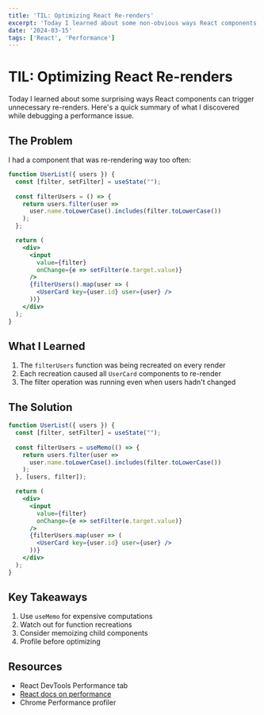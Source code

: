 ```yaml
---
title: 'TIL: Optimizing React Re-renders'
excerpt: 'Today I learned about some non-obvious ways React components can trigger unnecessary re-renders and how to fix them.'
date: '2024-03-15'
tags: ['React', 'Performance']
---
```


# TIL: Optimizing React Re-renders

Today I learned about some surprising ways React components can trigger unnecessary re-renders. Here's a quick summary of what I discovered while debugging a performance issue.

## The Problem

I had a component that was re-rendering way too often:

```jsx
function UserList({ users }) {
  const [filter, setFilter] = useState("");
  
  const filterUsers = () => {
    return users.filter(user => 
      user.name.toLowerCase().includes(filter.toLowerCase())
    );
  };

  return (
    <div>
      <input 
        value={filter} 
        onChange={e => setFilter(e.target.value)} 
      />
      {filterUsers().map(user => (
        <UserCard key={user.id} user={user} />
      ))}
    </div>
  );
}
```

## What I Learned

1. The `filterUsers` function was being recreated on every render
2. Each recreation caused all `UserCard` components to re-render
3. The filter operation was running even when users hadn't changed

## The Solution

```jsx
function UserList({ users }) {
  const [filter, setFilter] = useState("");
  
  const filterUsers = useMemo(() => {
    return users.filter(user => 
      user.name.toLowerCase().includes(filter.toLowerCase())
    );
  }, [users, filter]);

  return (
    <div>
      <input 
        value={filter} 
        onChange={e => setFilter(e.target.value)} 
      />
      {filterUsers.map(user => (
        <UserCard key={user.id} user={user} />
      ))}
    </div>
  );
}
```

## Key Takeaways

1. Use `useMemo` for expensive computations
2. Watch out for function recreations
3. Consider memoizing child components
4. Profile before optimizing

## Resources

- React DevTools Performance tab
- [React docs on performance](https://reactjs.org/docs/optimizing-performance.html)
- Chrome Performance profiler 